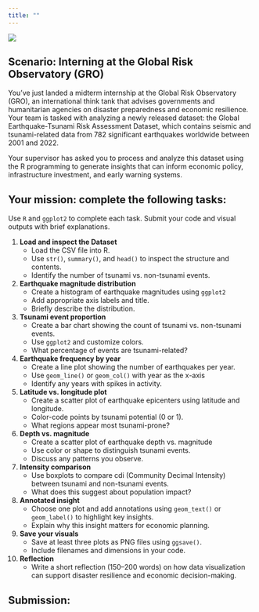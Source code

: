 ```yaml
---
title: ""
---
```


![](plot/econ148-midterm-project.jpg)

## Scenario: Interning at the Global Risk Observatory (GRO)

You’ve just landed a midterm internship at the Global Risk Observatory (GRO), an international think tank that advises governments and humanitarian agencies on disaster preparedness and economic resilience. Your team is tasked with analyzing a newly released dataset: the Global Earthquake-Tsunami Risk Assessment Dataset, which contains seismic and tsunami-related data from 782 significant earthquakes worldwide between 2001 and 2022.

Your supervisor has asked you to process and analyze this dataset using the R programming to generate insights that can inform economic policy, infrastructure investment, and early warning systems.

## Your mission: complete the following tasks:

Use `R` and `ggplot2` to complete each task. Submit your code and visual outputs with brief explanations.

1.  **Load and inspect the Dataset**
    -   Load the CSV file into R.
    -   Use `str()`, `summary()`, and `head()` to inspect the structure and contents.
    -   Identify the number of tsunami vs. non-tsunami events.
2.  **Earthquake magnitude distribution**
    -   Create a histogram of earthquake magnitudes using `ggplot2`
    -   Add appropriate axis labels and title.
    -   Briefly describe the distribution.
3.  **Tsunami event proportion**
    -   Create a bar chart showing the count of tsunami vs. non-tsunami events.
    -   Use `ggplot2` and customize colors.
    -   What percentage of events are tsunami-related?
4.  **Earthquake frequency by year**
    -   Create a line plot showing the number of earthquakes per year.
    -   Use `geom_line()` or `geom_col()` with year as the x-axis
    -   Identify any years with spikes in activity.
5.  **Latitude vs. longitude plot**
    -   Create a scatter plot of earthquake epicenters using latitude and longitude.
    -   Color-code points by tsunami potential (0 or 1).
    -   What regions appear most tsunami-prone?
6.  **Depth vs. magnitude**
    -   Create a scatter plot of earthquake depth vs. magnitude
    -   Use color or shape to distinguish tsunami events.
    -   Discuss any patterns you observe.
7.  **Intensity comparison**
    -   Use boxplots to compare cdi (Community Decimal Intensity) between tsunami and non-tsunami events.
    -   What does this suggest about population impact?
8.  **Annotated insight**
    -   Choose one plot and add annotations using `geom_text()` or `geom_label()` to highlight key insights.
    -   Explain why this insight matters for economic planning.
9.  **Save your visuals**
    -   Save at least three plots as PNG files using `ggsave()`.
    -   Include filenames and dimensions in your code.
10. **Reflection**
    -   Write a short reflection (150–200 words) on how data visualization can support disaster resilience and economic decision-making.

## Submission: